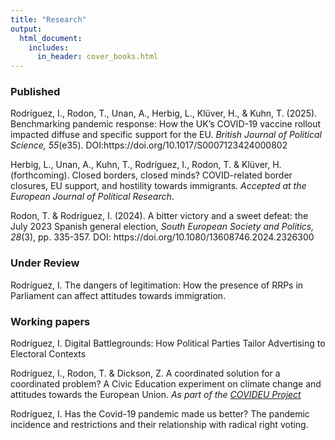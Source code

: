 ```yaml
---
title: "Research"
output:
  html_document:
    includes:
      in_header: cover_books.html
---
```


### Published

Rodríguez, I., Rodon, T., Unan, A., Herbig, L., Klüver, H., & Kuhn, T. (2025). Benchmarking pandemic response: How the UK's COVID-19 vaccine rollout impacted diffuse and specific support for the EU. *British Journal of Political Science, 55*(e35). DOI:https://doi.org/10.1017/S0007123424000802

Herbig, L., Unan, A., Kuhn, T., Rodríguez, I., Rodon, T. & Klüver, H. (forthcoming). Closed borders, closed minds? COVID-related border closures, EU support, and hostility towards immigrants. *Accepted at the European Journal of Political Research*.

Rodon, T. & Rodríguez, I. (2024). A bitter victory and a sweet defeat: the July 2023 Spanish general election, *South European Society and Politics, 28*(3), pp. 335-357. DOI: https://doi.org/10.1080/13608746.2024.2326300

### Under Review

Rodríguez, I. The dangers of legitimation: How the presence of RRPs in Parliament can affect attitudes towards immigration. 


### Working papers

Rodríguez, I. Digital Battlegrounds: How Political Parties Tailor Advertising to Electoral Contexts

Rodríguez, I., Rodon, T. & Dickson, Z. A coordinated solution for a coordinated problem? A Civic Education experiment on climate change and attitudes towards the European Union. *As part of the [COVIDEU Project](www.covideu.info)*

Rodríguez, I. Has the Covid-19 pandemic made us better? The pandemic incidence and restrictions and their relationship with radical right voting.

